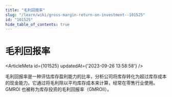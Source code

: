 ```yaml
---
title: "毛利回报率"
slug: "/learn/wiki/gross-margin-return-on-investment--101525"
id: "101525"
hide_table_of_contents: true
---
```



# 毛利回报率

<ArticleMeta id={101525} updatedAt={'2023-09-26 13:58:58'} />
<div className='border-solid border-b border-t-0 my-4 border-[var(--ifm-color-gray-300)]' />

毛利回报率是一种评估库存盈利能力的比率，分析公司将库存转化为超过库存成本的现金能力。它通过将毛利除以平均库存成本来计算，经常在零售行业使用。GMROI 也被称为库存投资的毛利回报率（GMROII）。
